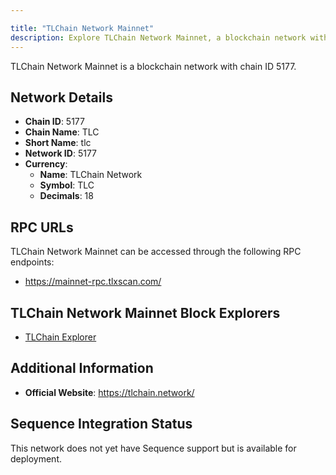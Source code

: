 ```yaml
---

title: "TLChain Network Mainnet"
description: Explore TLChain Network Mainnet, a blockchain network with chain ID 5177. Learn about its native currency, TLChain Network, and how to interact with the network.
---
```




TLChain Network Mainnet is a blockchain network with chain ID 5177.

## Network Details

- **Chain ID**: 5177
- **Chain Name**: TLC
- **Short Name**: tlc
- **Network ID**: 5177
- **Currency**: 
  - **Name**: TLChain Network
  - **Symbol**: TLC
  - **Decimals**: 18

## RPC URLs

TLChain Network Mainnet can be accessed through the following RPC endpoints:

- https://mainnet-rpc.tlxscan.com/

## TLChain Network Mainnet Block Explorers

- [TLChain Explorer](https://explorer.tlchain.network)

## Additional Information

- **Official Website**: https://tlchain.network/

## Sequence Integration Status

This network does not yet have Sequence support but is available for deployment.
